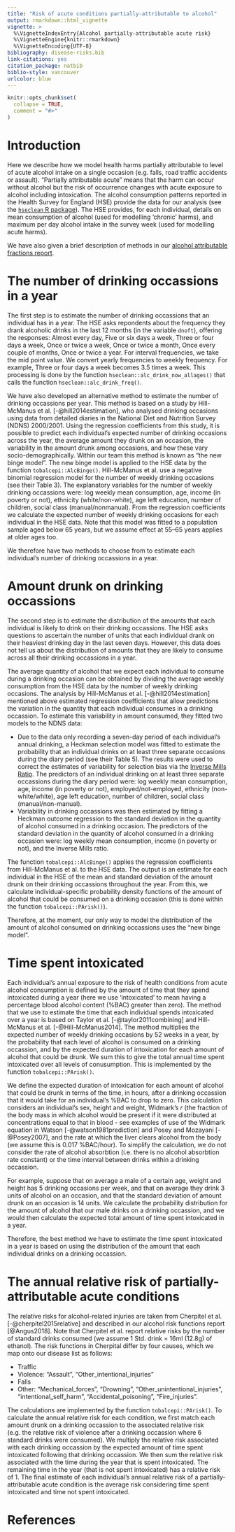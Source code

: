 ```yaml
---
title: "Risk of acute conditions partially-attributable to alcohol"
output: rmarkdown::html_vignette
vignette: >
  %\VignetteIndexEntry{Alcohol partially-attributable acute risk}
  %\VignetteEngine{knitr::rmarkdown}
  %\VignetteEncoding{UTF-8}
bibliography: disease-risks.bib
link-citations: yes
citation_package: natbib
biblio-style: vancouver
urlcolor: blue
---
```


```r
knitr::opts_chunk$set(
  collapse = TRUE,
  comment = "#>"
)
```

# Introduction
Here we describe how we model health harms partially attributable to level of acute alcohol intake on a single occasion (e.g. falls, road traffic accidents or assault). "Partially attributable acute" means that the harm can occur without alcohol but the risk of occurrence changes with acute exposure to alcohol including intoxication. The alcohol consumption patterns reported in the Health Survey for England (HSE) provide the data for our analysis (see the [`hseclean` R package](https://stapm.gitlab.io/hseclean/)). The HSE provides, for each individual, details on mean consumption of alcohol (used for modelling ‘chronic’ harms), and maximum per day alcohol intake in the survey week (used for modelling acute harms).     

We have also given a brief description of methods in our [alcohol attributable fractions report](https://figshare.shef.ac.uk/articles/Alcohol_attributable_fractions_for_England/8181845).    

# The number of drinking occassions in a year
The first step is to estimate the number of drinking occassions that an individual has in a year. The HSE asks repondents about the frequency they drank alcoholic drinks in the last 12 months (in the variable `dnoft`), offering the responses: Almost every day, Five or six days a week, Three or four days a week, Once or twice a week, Once or twice a month, Once every couple of months, Once or twice a year. For interval frequencies, we take the mid point value. We convert yearly frequencies to weekly frequency. For example, Three or four days a week becomes 3.5 times a week. This processing is done by the function `hseclean::alc_drink_now_allages()` that calls the function `hseclean::alc_drink_freq()`.      

We have also developed an alternative method to estimate the number of drinking occassions per year. This method is based on a study by Hill-McManus et al. [-@hill2014estimation], who analysed drinking occasions using data from detailed diaries in the National Diet and Nutrition Survey (NDNS) 2000/2001. Using the regression coefficients from this study, it is possible to predict each individual's expected number of drinking occasions across the year, the average amount they drunk on an occasion, the variability in the amount drunk among occasions, and how these vary socio-demographically. Within our team this method is known as "the new binge model". The new binge model is applied to the HSE data by the function `tobalcepi::AlcBinge()`. Hill-McManus et al. use a negative binomial regression model for the number of weekly drinking occasions (see their Table 3). The explanatory variables for the number of weekly drinking occassions were: log weekly mean consumption, age, income (in poverty or not), ethnicity (white/non-white), age left education, number of children, social class (manual/nonmanual). From the regression coefficients we calculate the expected number of weekly drinking occasions for each individual in the HSE data. Note that this model was fitted to a population sample aged below 65 years, but we assume effect at 55--65 years applies at older ages too.     

We therefore have two methods to choose from to estimate each individual's number of drinking occassions in a year.   

# Amount drunk on drinking occassions
The second step is to estimate the distribution of the amounts that each individual is likely to drink on their drinking occassions. The HSE asks questions to ascertain the number of units that each individual drank on their heaviest drinking day in the last seven days. However, this data does not tell us about the distribution of amounts that they are likely to consume across all their drinking occassions in a year.    

The average quantity of alcohol that we expect each individual to consume during a drinking occasion can be obtained by dividing the average weekly consumption from the HSE data by the number of weekly drinking occasions. The analysis by Hill-McManus et al. [-@hill2014estimation] mentioned above estimated regression coefficients that allow predictions the variation in the quantity that each individual consumes in a drinking occassion. To estimate this variability in amount consumed, they fitted two models to the NDNS data:    

- Due to the data only recording a seven-day period of each individual's annual drinking, a Heckman selection model was fitted to estimate the probability that an individual drinks on at least three separate occasions during the diary period (see their Table 5). The results were used to correct the estimates of variability for selection bias via the [Inverse Mills Ratio](https://en.wikipedia.org/wiki/Mills_ratio#Inverse_Mills_ratio). The predictors of an individual drinking on at least three separate occassions during the diary period were: log weekly mean consumption, age, income (in poverty or not), employed/not-employed, ethnicity (non-white/white), age left education, number of children, social class (manual/non-manual).         
- Variability in drinking occassions was then estimated by fitting a Heckman outcome regression to the standard deviation in the quantity of alcohol consumed in a drinking occasion. The predictors of the standard deviation in the quantity of alcohol consumed in a drinking occasion were: log weekly mean consumption, income (in poverty or not), and the Inverse Mills ratio.    

The function `tobalcepi::AlcBinge()` applies the regression coefficients from Hill-McManus et al. to the HSE data. The output is an estimate for each individual in the HSE of the mean and standard deviation of the amount drunk on their drinking occassions throughout the year. From this, we calculate individual-specific probability density functions of the amount of alcohol that could be consumed on a drinking occasion (this is done within the function `tobalcepi::PArisk()`).    

Therefore, at the moment, our only way to model the distribution of the amount of alcohol consumed on drinking occassions uses the "new binge model".   

# Time spent intoxicated
Each individual's annual exposure to the risk of health conditions from acute alcohol consumption is defined by the amount of time that they spend intoxicated during a year (here we use 'intoxicated' to mean having a percentage blood alcohol content (\%BAC) greater than zero). The method that we use to estimate the time that each individual spends intoxicated over a year is based on Taylor et al. [-@taylor2011combining] and Hill-McManus et al. [-@Hill-McManus2014]. The method multiplies the expected number of weekly drinking occasions by 52 weeks in a year, by the probability that each level of alcohol is consumed on a drinking occassion, and by the expected duration of intoxication for each amount of alcohol that could be drunk. We sum this to give the total annual time spent intoxicated over all levels of conusumption. This is implemented by the function `tobalcepi::PArisk()`.   

We define the expected duration of intoxication for each amount of alcohol that could be drunk in terms of the time, in hours, after a drinking occassion that it would take for an individual's \%BAC to drop to zero. This calculation considers an individual's sex, height and weight, Widmark's $r$ (the fraction of the body mass in which alcohol would be present if it were distributed at concentrations equal to that in blood - see examples of use of the Widmark equation in Watson [-@watson1981prediction] and Posey and Mozayani [-@Posey2007], and the rate at which the liver clears alcohol from the body (we assume this is 0.017 \%BAC/hour). To simplify the calculation, we do not consider the rate of alcohol absorbtion (i.e. there is no alcohol absorbtion rate constant) or the time interval between drinks within a drinking occassion.     

For example, suppose that on average a male of a certain age, weight and height has 5 drinking occasions per week, and that on average they drink 3 units of alcohol on an occasion, and that the standard deviation of amount drunk on an occasion is 14 units. We calculate the probability distribution for the amount of alcohol that our male drinks on a drinking occassion, and we would then calculate the expected total amount of time spent intoxicated in a year.

Therefore, the best method we have to estimate the time spent intoxicated in a year is based on using the distribution of the amount that each individual drinks on a drinking occassion.     

# The annual relative risk of partially-attributable acute conditions
The relative risks for alcohol-related injuries are taken from Cherpitel et al. [-@cherpitel2015relative] and described in our alcohol risk functions report [@Angus2018]. Note that Cherpitel et al. report relative risks by the number of standard drinks consumed (we assume 1 Std. drink = 16ml (12.8g) of ethanol). The risk functions in Cherpital differ by four causes, which we map onto our disease list as follows:       

- Traffic   
- Violence: "Assault", "Other_intentional_injuries"   
- Falls  
- Other: "Mechanical_forces", "Drowning", "Other_unintentional_injuries", "intentional_self_harm", "Accidental_poisoning", "Fire_injuries".   

The calculations are implemented by the function `tobalcepi::PArisk()`. To calculate the annual relative risk for each condition, we first match each amount drunk on a drinking occassion to the associated relative risk (e.g. the relative risk of violence after a drinking occassion where 6 standard drinks were consumed). We multiply the relative risk associated with each drinking occassion by the expected amount of time spent intoxicated following that drinking occassion. We then sum the relative risk associated with the time during the year that is spent intoxicated. The remaining time in the year (that is not spent intoxicated) has a relative risk of 1. The final estimate of each individual's annual relative risk of a partially-attributable acute condition is the average risk considering time spent intoxicated and time not spent intoxicated.      

# References




